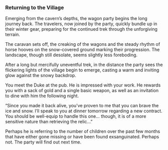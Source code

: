 ### Returning to the Village

Emerging from the cavern's depths, the wagon party begins the long journey back. The travelers, now joined by the party, quickly bundle up in their winter gear, preparing for the continued trek through the unforgiving terrain.

The caravan sets off, the creaking of the wagons and the steady rhythm of horse hooves on the snow-covered ground marking their progression. The landscape, though still desolate, seems slightly less foreboding.

After a long but mercifully uneventful trek, in the distance the party sees the flickering lights of the village begin to emerge, casting a warm and inviting glow against the snowy backdrop.

You meet the Duke at the pub.  He is impressed with your work.  He rewards you with a sack of gold and a single basic weapon, as well as an invitation to dine with him the following night.

"Since you made it back alive, you've proven to me that you can brave the ice and snow.  I'll speak to you at dinner tomorrow regarding a new contract.  You should be well-equip to handle this one... though, it is of a more sensitive nature than retrieving the relic..."

Perhaps he is referring to the number of children over the past few months that have either gone missing or have been found exsanguinated.  Perhaps not.  The party will find out next time.